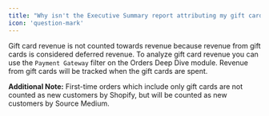 ```yaml
---
title: "Why isn't the Executive Summary report attributing my gift card revenue?"
icon: 'question-mark'
---
```

Gift card revenue is not counted towards revenue because revenue from gift cards is considered deferred revenue. To analyze gift card revenue you can use the `Payment Gateway` filter on the Orders Deep Dive module. Revenue from gift cards will be tracked when the gift cards are spent. 

**Additional Note:** First-time orders which include only gift cards are not counted as new customers by Shopify, but will be counted as new customers by Source Medium.